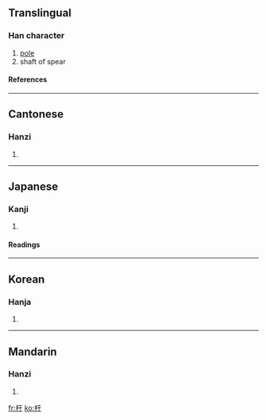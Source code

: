 {{see|桿}}

==Translingual==
===Han character===
{{Han char|rn=75|rad=木|as=03|sn=7|four=4194<sub>0</sub>|canj=木一十 (DMJ)}}
# [[pole]]
# shaft of spear
====References====
{{Han ref|kx=0511.010|dkj=14449|dj=0894.200|hdz=21156.120|uh=6746|ud=26438|bh=A7FD|bd=43005}}

----
==Cantonese==
===Hanzi===
{{yue-hanzi|jyut=|y=gon1}}
# {{defn|Cantonese}}

----
==Japanese==
===Kanji===
{{ja-kanji|grade=|rs=木03}}
# {{defn|Japanese}} 
====Readings====
{{ja-readings|on=[[かん]] (kan)|kun=[[てこ]] (teko), [[てすり]] (tesuri)}}

----
==Korean==
===Hanja===
{{ko-hanja|hangeul=간|eumhun=|rv=gan|mr=kan|y=kan}}
# {{defn|Korean}}

----
==Mandarin==
===Hanzi===
{{cmn-hanzi|tra=桿|pin=[[gān]] (gan1)|wg=kan<sup>1</sup>}}
# {{defn|Mandarin}}

[[fr:杆]]
[[ko:杆]]